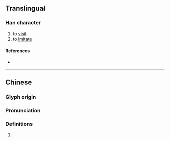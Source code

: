 {{character info}}
==Translingual==

===Han character===
{{Han char|rn=77|rad=止|as=09|sn=13|four=|canj=YMHJG|ids=⿰止重}}

# to [[visit]]
# to [[imitate]]

====References====
* {{Han ref|kx=0577.010|dkj=16325|dj=0967.160|hdz=21444.020|uh=6B71|ud=27505}}

----

==Chinese==
{{zh-forms}}

===Glyph origin===
{{Han etym}}

===Pronunciation===
{{zh-pron
|m=zhǒng
|c=zung2
|mc=y
|oc=y
|cat=
}}

===Definitions===
{{zh-hanzi}}

# {{rfdef|zh}}